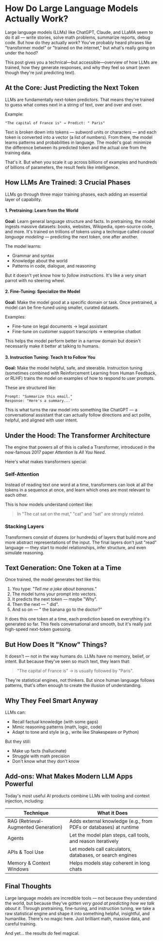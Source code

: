 # How Do Large Language Models Actually Work?

Large language models (LLMs) like ChatGPT, Claude, and LLaMA seem to do it all — write stories, solve math problems, summarize reports, debug code. But how do they actually _work_?
You've probably heard phrases like "transformer model" or "trained on the internet," but what's really going on under the hood?

This post gives you a technical—but accessible—overview of how LLMs are trained, how they generate responses, and why they feel so smart (even though they're just predicting text).

## At the Core: Just Predicting the Next Token

LLMs are fundamentally next-token predictors. That means they're trained to guess what comes next in a string of text, over and over and over.

Example:

```
"The capital of France is" → Predict: " Paris"
```

Text is broken down into tokens — subword units or characters — and each token is converted into a vector (a list of numbers). From there, the model learns patterns and probabilities in language.
The model's goal: minimize the difference between its predicted token and the actual one from the training data.

That's it. But when you scale it up across billions of examples and hundreds of billions of parameters, the result feels like intelligence.

## How LLMs Are Trained: 3 Crucial Phases

LLMs go through three major training phases, each adding an essential layer of capability.

#### 1. Pretraining: Learn from the World

**Goal:** Learn general language structure and facts. In pretraining, the model ingests massive datasets: books, websites, Wikipedia, open-source code, and more. It's trained on trillions of tokens using a technique called _causal language modeling_ — predicting the next token, one after another.

The model learns:

- Grammar and syntax
- Knowledge about the world
- Patterns in code, dialogue, and reasoning

But it doesn't yet know how to _follow instructions_. It's like a very smart parrot with no steering wheel.

#### 2. Fine-Tuning: Specialize the Model

**Goal:** Make the model good at a specific domain or task. Once pretrained, a model can be fine-tuned using smaller, curated datasets.

Examples:

- Fine-tune on legal documents → legal assistant
- Fine-tune on customer support transcripts → enterprise chatbot

This helps the model perform better in a narrow domain but doesn't necessarily make it better at talking to humans.

#### 3. Instruction Tuning: Teach It to Follow You

**Goal:** Make the model helpful, safe, and steerable. Instruction tuning (sometimes combined with Reinforcement Learning from Human Feedback, or RLHF) trains the model on examples of how to respond to user prompts.

These are structured like:

```
Prompt: "Summarize this email."
Response: "Here's a summary..."
```

This is what turns the raw model into something like ChatGPT — a conversational assistant that can actually follow directions and act polite, helpful, and aligned with user intent.

## Under the Hood: The Transformer Architecture

The engine that powers all of this is called a Transformer, introduced in the now-famous 2017 paper _Attention Is All You Need_.

Here's what makes transformers special:

### Self-Attention

Instead of reading text one word at a time, transformers can look at all the tokens in a sequence at once, and learn which ones are most relevant to each other.

This is how models understand context like:

> In "The cat sat on the mat," "cat" and "sat" are strongly related.

### Stacking Layers

Transformers consist of dozens (or hundreds) of layers that build more and more abstract representations of the input.
The final layers don't just "read" language — they start to model relationships, infer structure, and even simulate reasoning.

## Text Generation: One Token at a Time

Once trained, the model generates text like this:

1. You type: _"Tell me a joke about bananas."_
2. The model turns your prompt into vectors.
3. It predicts the next token — maybe "Why".
4. Then the next — " did".
5. And so on — " the banana go to the doctor?"

It does this one token at a time, each prediction based on everything it's generated so far.
This feels conversational and smooth, but it's really just high-speed next-token guessing.

## But How Does It "Know" Things?

It doesn't — not in the way humans do. LLMs have no memory, belief, or intent. But because they've seen so much text, they learn that:

> "The capital of France is" → is usually followed by "Paris".

They're statistical engines, not thinkers. But since human language follows patterns, that's often enough to create the illusion of understanding.

## Why They Feel Smart Anyway

LLMs can:

- Recall factual knowledge (with some gaps)
- Mimic reasoning patterns (math, logic, code)
- Adapt to tone and style (e.g., write like Shakespeare or Python)

But they still:

- Make up facts (hallucinate)
- Struggle with math precision
- Don't know what they don't know

## Add-ons: What Makes Modern LLM Apps Powerful

Today's most useful AI products combine LLMs with tooling and context injection, including:

| Technique                            | What it Does                                                      |
| ------------------------------------ | ----------------------------------------------------------------- |
| RAG (Retrieval-Augmented Generation) | Adds external knowledge (e.g., from PDFs or databases) at runtime |
| Agents                               | Let the model plan steps, call tools, and reason iteratively      |
| APIs & Tool Use                      | Let models call calculators, databases, or search engines         |
| Memory & Context Windows             | Helps models stay coherent in long chats                          |

## Final Thoughts

Large language models are incredible tools — not because they understand the world, but because they've gotten _very good at predicting how we talk about it_.
Through pretraining, fine-tuning, and instruction tuning, we take a raw statistical engine and shape it into something helpful, insightful, and humanlike.
There's no magic here. Just brilliant math, massive data, and careful training.

And yet… the results _do_ feel magical.
